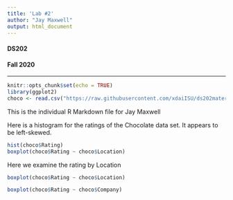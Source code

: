 ```yaml
---
title: 'Lab #2'
author: "Jay Maxwell"
output: html_document
---
```

<h4>DS202</h4>
<h4>Fall 2020</h4>
<hr>
```r
knitr::opts_chunk$set(echo = TRUE)
library(ggplot2)
choco <- read.csv("https://raw.githubusercontent.com/xdaiISU/ds202materials/master/hwlabs/data/choco.csv")
```

This is the individual R Markdown file for Jay Maxwell

Here is a histogram for the ratings of the Chocolate data set. It appears to be left-skewed. 
```r
hist(choco$Rating)
boxplot(choco$Rating ~ choco$Location)

```

Here we examine the rating by Location
```r
boxplot(choco$Rating ~ choco$Location)

```

```r

boxplot(choco$Rating ~ choco$Company)

```

```r


```

